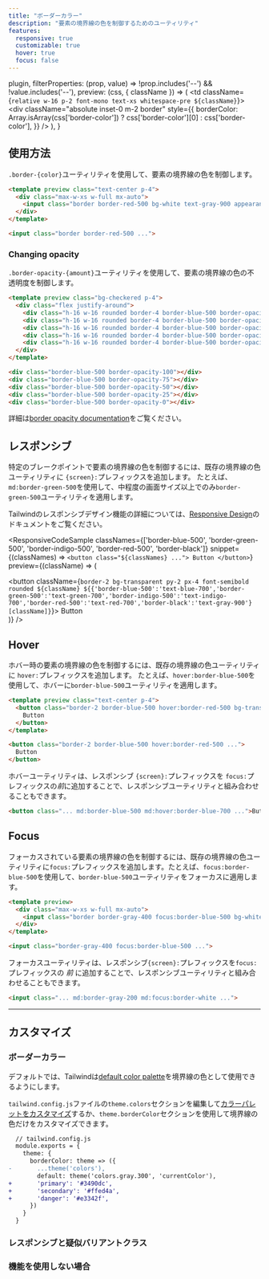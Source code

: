 ```yaml
---
title: "ボーダーカラー"
description: "要素の境界線の色を制御するためのユーティリティ"
features:
  responsive: true
  customizable: true
  hover: true
  focus: false
---
```



  plugin,
  filterProperties: (prop, value) => !prop.includes('--') && !value.includes('--'),
  preview: (css, { className }) => (
    <td className={`relative w-16 p-2 font-mono text-xs whitespace-pre ${className}`}>
      <div
        className="absolute inset-0 m-2 border"
        style={{
          borderColor: Array.isArray(css['border-color'])
            ? css['border-color'][0]
            : css['border-color'],
        }}
      />
    </td>
  ),
}

## 使用方法

`.border-{color}`ユーティリティを使用して、要素の境界線の色を制御します。

```html
<template preview class="text-center p-4">
  <div class="max-w-xs w-full mx-auto">
    <input class="border border-red-500 bg-white text-gray-900 appearance-none block w-full text-gray-900 border rounded py-3 px-4 focus:outline-none" placeholder="Your email">
  </div>
</template>

<input class="border border-red-500 ...">
```

### <Heading badge="v1.4.0+">Changing opacity</Heading>

`.border-opacity-{amount}`ユーティリティを使用して、要素の境界線の色の不透明度を制御します。

```html
<template preview class="bg-checkered p-4">
  <div class="flex justify-around">
    <div class="h-16 w-16 rounded border-4 border-blue-500 border-opacity-100"></div>
    <div class="h-16 w-16 rounded border-4 border-blue-500 border-opacity-75"></div>
    <div class="h-16 w-16 rounded border-4 border-blue-500 border-opacity-50"></div>
    <div class="h-16 w-16 rounded border-4 border-blue-500 border-opacity-25"></div>
    <div class="h-16 w-16 rounded border-4 border-blue-500 border-opacity-0"></div>
  </div>
</template>

<div class="border-blue-500 border-opacity-100"></div>
<div class="border-blue-500 border-opacity-75"></div>
<div class="border-blue-500 border-opacity-50"></div>
<div class="border-blue-500 border-opacity-25"></div>
<div class="border-blue-500 border-opacity-0"></div>
```

詳細は[border opacity documentation](/docs/border-opacity)をご覧ください。

## レスポンシブ

特定のブレークポイントで要素の境界線の色を制御するには、既存の境界線の色ユーティリティに `{screen}:`プレフィックスを追加します。
たとえば、`md:border-green-500`を使用して、中程度の画面サイズ以上でのみ`border-green-500`ユーティリティを適用します。

Tailwindのレスポンシブデザイン機能の詳細については、[Responsive Design](/docs/responsive-design)のドキュメントをご覧ください。

<ResponsiveCodeSample
  classNames={['border-blue-500', 'border-green-500', 'border-indigo-500', 'border-red-500', 'border-black']}
  snippet={(classNames) => `
    <button class="${classNames} ...">
      Button
    </button>
  `}
  preview={(className) => (
    <div className="text-center">
      <button className={`border-2 bg-transparent py-2 px-4 font-semibold rounded ${className} ${{'border-blue-500':'text-blue-700','border-green-500':'text-green-700','border-indigo-500':'text-indigo-700','border-red-500':'text-red-700','border-black':'text-gray-900'}[className]}`}>
        Button
      </button>
    </div>
  )}
/>

## Hover

ホバー時の要素の境界線の色を制御するには、既存の境界線の色ユーティリティに `hover:`プレフィックスを追加します。
たとえば、`hover:border-blue-500`を使用して、ホバーに`border-blue-500`ユーティリティを適用します。

```html
<template preview class="text-center p-4">
  <button class="border-2 border-blue-500 hover:border-red-500 bg-transparent text-blue-700 hover:text-red-700 py-2 px-4 font-semibold rounded">
    Button
  </button>
</template>

<button class="border-2 border-blue-500 hover:border-red-500 ...">
  Button
</button>
```

ホバーユーティリティは、レスポンシブ `{screen}:`プレフィックスを `focus:`プレフィックスの*前*に追加することで、レスポンシブユーティリティと組み合わせることもできます。

```html
<button class="... md:border-blue-500 md:hover:border-blue-700 ...">Button</button>
```

## Focus

フォーカスされている要素の境界線の色を制御するには、既存の境界線の色ユーティリティに`focus:`プレフィックスを追加します。たとえば、`focus:border-blue-500`を使用して、`border-blue-500`ユーティリティをフォーカスに適用します。

```html
<template preview>
  <div class="max-w-xs w-full mx-auto">
    <input class="border border-gray-400 focus:border-blue-500 bg-white text-gray-900 appearance-none inline-block w-full text-gray-900 border rounded py-3 px-4 focus:outline-none" placeholder="Focus me">
  </div>
</template>

<input class="border-gray-400 focus:border-blue-500 ...">
```

フォーカスユーティリティは、レスポンシブ`{screen}:`プレフィックスを`focus:`プレフィックスの *前* に追加することで、レスポンシブユーティリティと組み合わせることもできます。

```html
<input class="... md:border-gray-200 md:focus:border-white ...">
```

---

## カスタマイズ

### ボーダーカラー

デフォルトでは、Tailwindは[default color palette](/docs/customizing-colors#default-color-palette)を境界線の色として使用できるようにします。

`tailwind.config.js`ファイルの`theme.colors`セクションを編集して[カラーパレットをカスタマイズ](/docs/colors#customizing)するか、`theme.borderColor`セクションを使用して境界線の色だけをカスタマイズできます。

```diff
  // tailwind.config.js
  module.exports = {
    theme: {
      borderColor: theme => ({
-       ...theme('colors'),
        default: theme('colors.gray.300', 'currentColor'),
+       'primary': '#3490dc',
+       'secondary': '#ffed4a',
+       'danger': '#e3342f',
      })
    }
  }
```

### レスポンシブと疑似バリアントクラス

<Variants plugin="borderColor" />

### 機能を使用しない場合

<Disabling plugin="borderColor" />
